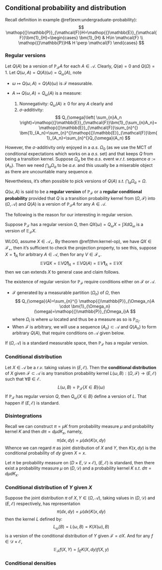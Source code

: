 ## Conditional probability and distribution

Recall definition in example \@ref(exm:undergraduate-probability):
$$
\mathop{{}\mathbb{P}}_{\mathcal{F}}H=\mathop{{}\mathbb{E}}_{\mathcal{F}}\bm{1}_{H}=\begin{cases}
    \bm{1}_{H} & H\in \mathcal{F} \\
    \mathop{{}\mathbb{P}}H& H \perp \mathcal{F}
\end{cases}
$$

### Regular versions

Let $Q(A)$ be a version of $\mathop{{}\mathbb{P}}_{\mathcal{F}}A$ for each $A\in \mathcal{A}$. Clearly, $Q(\emptyset)=0$ and $Q(\Omega)=1$. Let $Q(\omega,A)=Q(A)(\omega)=Q_{\omega}(A)$, note

-   $\omega \mapsto Q(\omega,A)=Q(A)(\omega)$ is $\mathcal{F}$ measurable.
-   $A \mapsto Q(\omega,A)=Q_{\omega}(A)$ is a measure:

    1.  Nonnegativity: $Q_{\omega}(A) \ge 0$ for any $A$ clearly and
    1.  $\sigma$-additivity:
        $$
        Q_{\omega}\left( \sum_{n}A_n \right)=\mathop{{}\mathbb{E}}_{\mathcal{F}}\bm{1}_{\sum_{n}A_n}=\mathop{{}\mathbb{E}}_{\mathcal{F}}\sum_{n}^{} \bm{1}_{A_n}=\sum_{n}^{}\mathop{{}\mathbb{E}}_{\mathcal{F}}\bm{1}_{A_n}=\sum_{n}^{}Q_{\omega}(A_n)
        $$

However, the $\sigma$-additivity only enjoyed in a $a.s.$ $\Omega_0$ (as we use the MCT of conditional expectations which works on a $a.s.$ set) and that keeps $Q$ from being a transition kernel. Suppose $\Omega_{a}$ be the $a.s.$ event $w.r.t.$ sequence $a:=(A_n)$. Then we need $\bigcap_{a}\Omega_a$ to be $a.e.$ and this usually be a miserable object as there are uncountable many sequence $a$.

Nevertheless, it's often possible to pick versions of $Q(A)$ $s.t.$ $\bigcap_{a}\Omega_{a}=\Omega$.


::: {.definition  name=""}

$Q(\omega,A)$ is said to be a **regular version** of $\mathop{{}\mathbb{P}}_{\mathcal{F}}$ or a **regular conditional probability** provided that $Q$ is a transition probability kernel from $(\Omega,\mathcal{F})$ into $(\Omega,\mathcal{A})$ and $Q(A)$ is a version of $\mathop{{}\mathbb{P}}_{\mathcal{F}}A$ for any $A\in \mathcal{A}$.

:::

The following is the reason for our interesting in regular version.

::: {.proposition  name=""}

Suppose $\mathop{{}\mathbb{P}}_{\mathcal{F}}$ has a regular version $Q$, then $QX(\omega)=Q_{\omega}X=\int X dQ_{\omega}$ is a version of $\mathop{{}\mathbb{E}}_{\mathcal{F}}X$.

:::


::: {.proof}

WLOG, assume $X\in \mathcal{A}_+$. By theorem \@ref(thm:kernel-op), we have $QX\in \mathcal{F}_+$, then it's sufficient to check the projection property, to see this, suppose $X=\bm{1}_{A}$ for arbitrary $A\in \mathcal{A}$, then for any $V\in \mathcal{F}_{+}$.
$$
\mathop{{}\mathbb{E}}_{}VQX=\mathop{{}\mathbb{E}}_{}VQ \bm{1}_{A}=\mathop{{}\mathbb{E}}_{}VQ(A)=\mathop{{}\mathbb{E}}_{}V \bm{1}_{A}=\mathop{{}\mathbb{E}}_{}VX
$$
then we can extends $X$ to general case and claim follows.

:::

The existence of regular version for $\mathop{{}\mathbb{P}}_{\mathcal{F}}$ require conditions either on $\mathcal{F}$ or $\mathcal{A}$.

-   $\mathcal{F}$ generated by a measurable partition $(\Omega_n)$ of $\Omega$, then
    $$
    Q_{\omega}(A)=\sum_{n}^{} \mathop{{}\mathbb{P}}_{\Omega_n}A \cdot \bm{1}_{\Omega_n}(\omega)=\mathop{{}\mathbb{P}}_{\Omega_i}A
    $$
    where $\Omega_i$ is where $\omega$ located and thus be a measure as so is $\mathop{{}\mathbb{P}}_{\Omega_i}$.
-   When $\mathcal{F}$ is arbitrary, we will use a sequence $(A_n)\subset \mathcal{A}$ and $Q(A_n)$ to form arbitrary $Q(A)$, that require conditions on $\mathcal{A}$ given below.


::: {.theorem  name=""}

If $(\Omega,\mathcal{A})$ is a standard measurable space, then $\mathop{{}\mathbb{P}}_{\mathcal{F}}$ has a regular version.

:::

### Conditional distribution

Let $X \in \mathcal{A}$ be a $r.v.$ taking values in $(E,\mathcal{E})$. Then the **conditional distribution** of $X$ given $\mathcal{F}\subset \mathcal{A}$ is any transition probability kernel $L(\omega,B):(\Omega,\mathcal{F})\to (E,\mathcal{E})$ such that $\forall B\in \mathcal{E}$.
$$
L(\omega,B)=\mathop{{}\mathbb{P}}_{\mathcal{F}}\left\{ X\in B \right\}(\omega)   
$$
If $\mathop{{}\mathbb{P}}_{\mathcal{F}}$ has regular version $Q$, then $Q_{\omega}\left\{ X\in B \right\}$ define a version of $L$. That happen if $(E,\mathcal{E})$ is standard.

### Disintegrations

Recall we can construct $\pi=\mu K$ from probability measure $\mu$ and probability kernel $K$ and then $d \pi= d\mu dK_{x}$, namely,
$$
\pi(dx,dy)=\mu(dx)K(x,dy)
$$
Whence we can regard $\pi$ as joint distribution of $X$ and $Y$, then $K(x,dy)$ is the conditional probability of $dy$ given $X=x$. 

::: {.theorem  name=""}

Let $\pi$ be probability measure on $(D\times E,\mathcal{D}\times \mathcal{E})$, $(E,\mathcal{E})$ is standard, then there exist a probability measure $\mu$ on $(D,\mathcal{D})$ and a probability kernel $K$ $s.t.$ $d\pi=d \mu dK_{x}$.

:::

### Conditional distribution of $Y$ given $X$   


::: {.theorem  name=""}

Suppose the joint distribution $\pi$ of $X,Y \in (\Omega,\mathcal{A})$, taking values in $(D,\mathcal{D})$ and $(E,\mathcal{E})$ respectively, has representation
$$
\pi(dx,dy)=\mu(dx)K(x,dy)
$$
then the kernel $L$ defined by:
$$
L_{\omega}(B)=L(\omega,B)=K(X(\omega),B)
$$
is a version of the conditional distribution of $Y$ given $\mathcal{F}=\sigma X$. And for any $f \in \mathcal{D} \times \mathcal{E}$,
$$
\mathop{{}\mathbb{E}}_{\mathcal{F}}f(X,Y)=\int _{E} K(X,dy)f(X,y)
$$

:::

### Conditional densities









<br>
<br>
<br>
<br>
<br>
<br>
<br>
<br>
<br>
<br>
